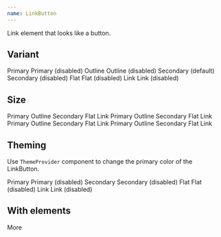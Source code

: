 ```yaml
---
name: LinkButton
---
```



Link element that looks like a button.

## Variant

<Playground>
  <Grid gap="lg" cross="center" main="center" columns="repeat(2, auto)" css={{ p: '$4', bc: '$gray50' }}>
    <LinkButton href="#" variant="primary">
      Primary
    </LinkButton>
    <LinkButton href="#" disabled variant="primary">
      Primary (disabled)
    </LinkButton>
    <LinkButton href="#" variant="outline">
      Outline
    </LinkButton>
    <LinkButton href="#" variant="outline" disabled>
      Outline (disabled)
    </LinkButton>
    <LinkButton href="#" variant="secondary">
      Secondary (default)
    </LinkButton>
    <LinkButton href="#" variant="secondary" disabled>
      Secondary (disabled)
    </LinkButton>
    <LinkButton href="#" variant="flat">
      Flat
    </LinkButton>
    <LinkButton href="#" variant="flat" disabled>
      Flat (disabled)
    </LinkButton>
    <LinkButton href="#" variant="link">
      Link
    </LinkButton>
    <LinkButton href="#" variant="link" disabled>
      Link (disabled)
    </LinkButton>
  </Grid>
</Playground>

## Size

<Playground>
  <Flex flow="column" gap="xl" css={{ py: '$8', bc: '$gray50' }}>
    <Flex gap="sm" css={{ px: '$10' }}>
      <LinkButton href="#" size="xs" variant="primary">
        Primary
      </LinkButton>
      <LinkButton href="#" size="xs" variant="outline">
        Outline
      </LinkButton>
      <LinkButton href="#" size="xs" variant="secondary">
        Secondary
      </LinkButton>
      <LinkButton href="#" size="xs" variant="flat">
        Flat
      </LinkButton>
      <LinkButton href="#" size="xs" variant="link">
        Link
      </LinkButton>
    </Flex>
    <Flex gap="sm" css={{ px: '$10' }}>
      <LinkButton href="#" size="sm" variant="primary">
        Primary
      </LinkButton>
      <LinkButton href="#" size="sm" variant="outline">
        Outline
      </LinkButton>
      <LinkButton href="#" size="sm" variant="secondary">
        Secondary
      </LinkButton>
      <LinkButton href="#" size="sm" variant="flat">
        Flat
      </LinkButton>
      <LinkButton href="#" size="sm" variant="link">
        Link
      </LinkButton>
    </Flex>
    <Flex gap="sm" css={{ px: '$10' }}>
      <LinkButton href="#" size="md" variant="primary">
        Primary
      </LinkButton>
      <LinkButton href="#" size="md" variant="outline">
        Outline
      </LinkButton>
      <LinkButton href="#" size="md" variant="secondary">
        Secondary
      </LinkButton>
      <LinkButton href="#" size="md" variant="flat">
        Flat
      </LinkButton>
      <LinkButton href="#" size="md" variant="link">
        Link
      </LinkButton>
    </Flex>
    <Flex gap="sm" css={{ px: '$10' }}>
      <LinkButton href="#" size="lg" variant="primary">
        Primary
      </LinkButton>
      <LinkButton href="#" size="lg" variant="outline">
        Outline
      </LinkButton>
      <LinkButton href="#" size="lg" variant="secondary">
        Secondary
      </LinkButton>
      <LinkButton href="#" size="lg" variant="flat">
        Flat
      </LinkButton>
      <LinkButton href="#" size="lg" variant="link">
        Link
      </LinkButton>
    </Flex>
  </Flex>
</Playground>

## Theming

Use `ThemeProvider` component to change the primary color of the LinkButton.

<Playground>
  <ThemeProvider theme="purple">
    <Flex flow="column" gap="xl" css={{ py: '$8', bc: '$surface' }}>
      <Flex gap="sm" css={{ px: '$10' }}>
        <LinkButton href="#" variant="primary">
          Primary
        </LinkButton>
        <LinkButton href="#" disabled variant="primary">
          Primary (disabled)
        </LinkButton>
      </Flex>
      <Flex gap="sm" css={{ px: '$10' }}>
        <LinkButton href="#" variant="secondary">
          Secondary
        </LinkButton>
        <LinkButton href="#" variant="secondary" disabled>
          Secondary (disabled)
        </LinkButton>
      </Flex>
      <Flex gap="sm" css={{ px: '$10' }}>
        <LinkButton href="#" variant="flat">
          Flat
        </LinkButton>
        <LinkButton href="#" variant="flat" disabled>
          Flat (disabled)
        </LinkButton>
      </Flex>
      <Flex gap="sm" css={{ px: '$10' }}>
        <LinkButton href="#" variant="link">
          Link
        </LinkButton>
        <LinkButton href="#" variant="link" disabled>
          Link (disabled)
        </LinkButton>
      </Flex>
    </Flex>
  </ThemeProvider>
</Playground>

## With elements

<Playground>
  <Flex flow="column" cross="start" gap="xl" css={{ p: '$8', bc: '$gray50' }}>
    <LinkButton href="#" variant="primary" gap="2">
      <Icon as={DotsVerticalIcon} />
      More
    </LinkButton>
  </Flex>
</Playground>
